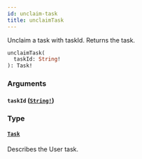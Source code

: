 ```yaml
---
id: unclaim-task
title: unclaimTask
---
```


Unclaim a task with taskId. Returns the task.

```graphql
unclaimTask(
  taskId: String!
): Task!

```

### Arguments

#### `taskId` ([`String!`](/docs/reference/tasklist-api/scalars/string))

### Type

#### [`Task`](/docs/reference/tasklist-api/objects/task)

Describes the User task.
